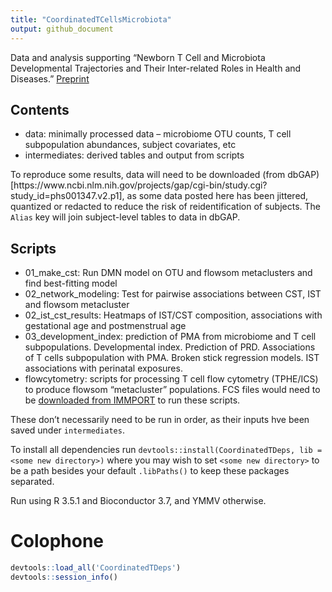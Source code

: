 ```yaml
---
title: "CoordinatedTCellsMicrobiota"
output: github_document
---
```


Data and analysis supporting "Newborn T Cell and Microbiota Developmental Trajectories and Their Inter-related Roles in Health and Diseases."  [Preprint](https://www.biorxiv.org/content/10.1101/736090v2)

## Contents

* data: minimally processed data -- microbiome OTU counts, T cell subpopulation abundances, subject covariates, etc
* intermediates: derived tables and output from scripts

To reproduce some results, data will need to be downloaded
(from
dbGAP)[https://www.ncbi.nlm.nih.gov/projects/gap/cgi-bin/study.cgi?study_id=phs001347.v2.p1],
as some data posted here has been jittered, quantized or redacted to reduce the risk of reidentification of subjects.  The `Alias`
key will join subject-level tables to data in dbGAP.

## Scripts

* 01_make_cst: Run DMN model on OTU and flowsom metaclusters and find best-fitting model
* 02_network_modeling: Test for pairwise associations between CST, IST and flowsom metacluster
* 02_ist_cst_results: Heatmaps of IST/CST composition, associations with gestational age and postmenstrual age
* 03_development_index: prediction of PMA from microbiome and T cell subpopulations.  Developmental index.  Prediction of PRD.  Associations of T cells subpopulation with PMA.  Broken stick regression models.  IST associations with perinatal exposures.
* flowcytometry: scripts for processing T cell flow cytometry (TPHE/ICS) to produce flowsom "metacluster" populations.  FCS files would need to be [downloaded from IMMPORT]( https://browser.immport.org/browser?path=SDY1302) to run these scripts.

These don't necessarily need to be run in order, as their inputs hve been saved under `intermediates`.

To install all dependencies run `devtools::install(CoordinatedTDeps, lib = <some new directory>)` where you may wish to set `<some new directory>` to be a path besides your default `.libPaths()` to keep these packages separated.

Run using R 3.5.1 and Bioconductor 3.7, and YMMV otherwise.


# Colophone

```r
devtools::load_all('CoordinatedTDeps')
devtools::session_info()
```
